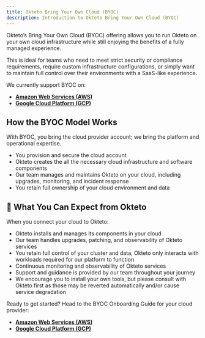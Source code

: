 ```yaml
---
title: Okteto Bring Your Own Cloud (BYOC)
description: Introduction to Okteto Bring Your Own Cloud (BYOC)
---
```


Okteto’s Bring Your Own Cloud (BYOC) offering allows you to run Okteto on your own cloud infrastructure while still enjoying the benefits of a fully managed experience.

This is ideal for teams who need to meet strict security or compliance requirements, require custom infrastructure configurations, or simply want to maintain full control over their environments with a SaaS-like experience.

We currently support BYOC on:

- [**Amazon Web Services (AWS)**](byoc/aws/index.mdx)
- [**Google Cloud Platform (GCP)**](byoc/gcp/index.mdx)

## How the BYOC Model Works

With BYOC, you bring the cloud provider account; we bring the platform and operational expertise.

- You provision and secure the cloud account
- Okteto creates the all the necessary cloud infrastructure and software components
- Our team manages and maintains Okteto on your cloud, including upgrades, monitoring, and incident response
- You retain full ownership of your cloud environment and data

## 🤝 What You Can Expect from Okteto

When you connect your cloud to Okteto:

- Okteto installs and manages its components in your cloud
- Our team handles upgrades, patching, and observability of Okteto services
- You retain full control of your cluster and data, Okteto only interacts with workloads required for our platform to function
- Continuous monitoring and observability of Okteto services
- Support and guidance is provided by our team throughout your journey
- We encourage you to install your own tools, but please consult with Okteto first as those may be reverted automatically and/or cause service degradation


Ready to get started? Head to the BYOC Onboarding Guide for your cloud provider:

- [**Amazon Web Services (AWS)**](byoc/aws/index.mdx)
- [**Google Cloud Platform (GCP)**](byoc/gcp/index.mdx) 